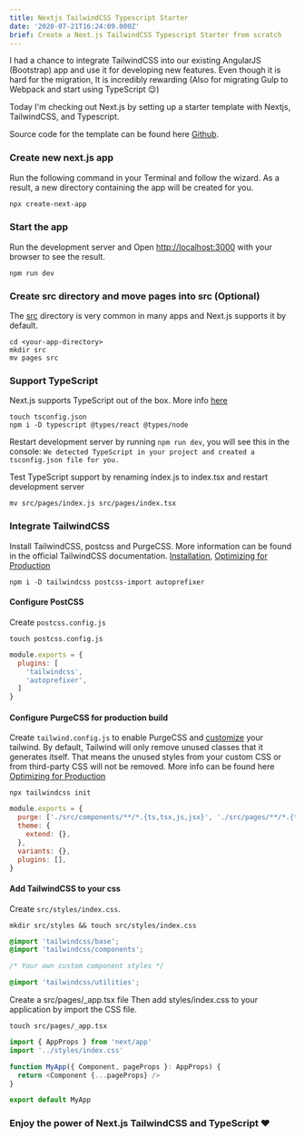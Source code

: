```yaml
---
title: Nextjs TailwindCSS Typescript Starter
date: '2020-07-21T16:24:09.000Z'
brief: Create a Next.js TailwindCSS Typescript Starter from scratch 
---
```


I had a chance to integrate TailwindCSS into our existing AngularJS (Bootstrap) app and use it for developing new features. Even though it is hard for the migration, It is incredibly rewarding (Also for migrating Gulp to Webpack and start using TypeScript 😌)

Today I'm checking out Next.js by setting up a starter template with Nextjs, TailwindCSS, and Typescript.

Source code for the template can be found here [Github](https://github.com/vuongddang/nextjs-tailwindcss-typescript-starter).



### Create new next.js app
Run the following command in your Terminal and follow the wizard. As a result, a new directory containing the app will be created for you.
```sh
npx create-next-app
```


### Start the app
Run the development server and Open [http://localhost:3000](http://localhost:3000) with your browser to see the result.
```
npm run dev
```


### Create src directory and move pages into src (Optional)
The [src](https://nextjs.org/docs/advanced-features/src-directory) directory is very common in many apps and Next.js supports it by default.
```
cd <your-app-directory>
mkdir src
mv pages src
```


### Support TypeScript
Next.js supports TypeScript out of the box. More info [here](https://nextjs.org/docs/basic-features/typescript)
```
touch tsconfig.json
npm i -D typescript @types/react @types/node
```


Restart development server by running `npm run dev`, you will see this in the console:
`We detected TypeScript in your project and created a tsconfig.json file for you.`

Test TypeScript support by renaming index.js to index.tsx and restart development server
```
mv src/pages/index.js src/pages/index.tsx
```



### Integrate TailwindCSS
Install TailwindCSS, postcss and PurgeCSS. More information can be found in the official TailwindCSS documentation. [Installation](https://tailwindcss.com/docs/installation), [Optimizing for Production](https://tailwindcss.com/docs/controlling-file-size)
```
npm i -D tailwindcss postcss-import autoprefixer
```


#### Configure PostCSS
Create `postcss.config.js`
```
touch postcss.config.js
```
```javascript
module.exports = {
  plugins: [
    'tailwindcss',
    'autoprefixer',
  ]
}
```


#### Configure PurgeCSS for production build
Create `tailwind.config.js` to enable PurgeCSS and [customize](https://tailwindcss.com/docs/configuration) your tailwind. By default, Tailwind will only remove unused classes that it generates itself. That means the unused styles from your custom CSS or from third-party CSS will not be removed. More info can be found here [Optimizing for Production](https://tailwindcss.com/docs/controlling-file-size)

```
npx tailwindcss init
```
```javascript
module.exports = {
  purge: ['./src/components/**/*.{ts,tsx,js,jsx}', './src/pages/**/*.{ts,tsx,js,jsx}'],
  theme: {
    extend: {},
  },
  variants: {},
  plugins: [],
}
```


#### Add TailwindCSS to your css
Create `src/styles/index.css`.
```
mkdir src/styles && touch src/styles/index.css
``` 
```css
@import 'tailwindcss/base';
@import 'tailwindcss/components';

/* Your own custom component styles */

@import 'tailwindcss/utilities';
```



Create a src/pages/_app.tsx file Then add styles/index.css to your application by import the CSS file.
```
touch src/pages/_app.tsx
```
```typescript
import { AppProps } from 'next/app'
import '../styles/index.css'

function MyApp({ Component, pageProps }: AppProps) {
  return <Component {...pageProps} />
}

export default MyApp
```

### Enjoy the power of Next.js TailwindCSS and TypeScript ♥